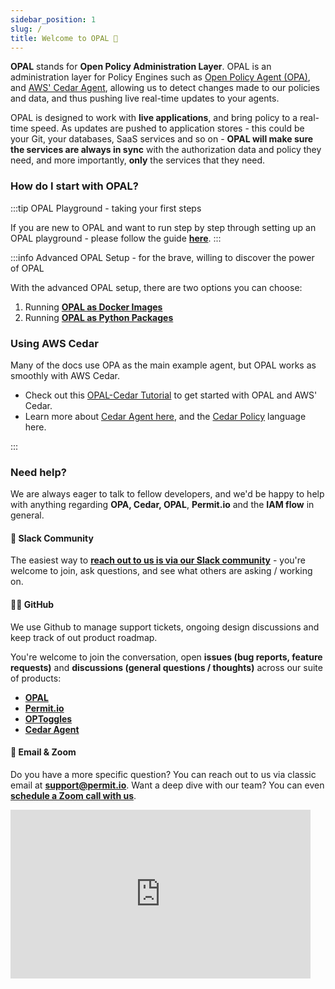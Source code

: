 ```yaml
---
sidebar_position: 1
slug: /
title: Welcome to OPAL 👋
---
```


**OPAL** stands for **Open Policy Administration Layer**. OPAL is an administration layer for Policy Engines such as <a target="_blank" href="https://www.openpolicyagent.org/">Open Policy Agent (OPA)</a>, and <a target="_blank" href="https://github.com/permitio/cedar-agent">AWS' Cedar Agent</a>, allowing us to detect changes
made to our policies and data, and thus pushing live real-time updates to your agents.

OPAL is designed to work with **live applications**, and bring policy to a real-time speed. As updates are pushed to application
stores - this could be your Git, your databases, SaaS services and so on - **OPAL will make sure the services are always in sync**
with the authorization data and policy they need, and more importantly, **only** the services that they need.

<!-- Check out OPAL's main site at **<a href="https://opal.ac">OPAL.ac</a>** -->

### How do I start with OPAL?

:::tip OPAL Playground - taking your first steps

If you are new to OPAL and want to run step by step through setting up an OPAL playground - please follow
the guide **[here](/getting-started/quickstart/opal-playground/overview)**.
:::

:::info Advanced OPAL Setup - for the brave, willing to discover the power of OPAL

With the advanced OPAL setup, there are two options you can choose:

1. Running **[OPAL as Docker Images](/getting-started/running-opal/overview)**
2. Running **[OPAL as Python Packages](/getting-started/running-opal/as-python-package/overview)**

### Using AWS Cedar

Many of the docs use OPA as the main example agent, but OPAL works as smoothly with AWS Cedar.

- Check out this [OPAL-Cedar Tutorial](/tutorials/cedar) to get started with OPAL and AWS' Cedar.
- Learn more about [Cedar Agent here](https://github.com/permitio/cedar-agent), and the [Cedar Policy](https://www.cedarpolicy.com/) language here.

:::

### Need help?

We are always eager to talk to fellow developers, and we'd be happy to help with anything regarding **OPA, Cedar, OPAL**, **Permit.io** and the **IAM flow** in general.

#### 💬 Slack Community

The easiest way to **[reach out to us is via our Slack community](https://bit.ly/permit-slack)** - you're welcome to join, ask questions, and see what others are asking / working on.

#### 👩‍💻 GitHub

We use Github to manage support tickets, ongoing design discussions and keep track of out product roadmap.

You're welcome to join the conversation, open **issues (bug reports, feature requests)** and **discussions (general questions / thoughts)** across our suite of products:

- **[OPAL](https://github.com/permitio/opal)**
- **[Permit.io](https://github.com/permitio)**
- **[OPToggles](https://github.com/permitio/OPToggles)**
- **[Cedar Agent](https://github.com/permitio/cedar-agent)**

#### 📧 Email & Zoom

Do you have a more specific question? You can reach out to us via classic email at **[support@permit.io](mailto:support@permit.io)**.
Want a deep dive with our team? You can even **[schedule a Zoom call with us](https://calendly.com/permitio/meeting)**.

<iframe
  src="https://giphy.com/embed/LfNHnQSMLz22A"
  width="480"
  height="270"
  frameBorder="0"
  class="giphy-embed"
  allowFullScreen
></iframe>
